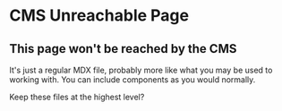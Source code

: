 # CMS Unreachable Page

## This page won't be reached by the CMS

It's just a regular MDX file, probably more like what you may be used to working with.
You can include components as you would normally.

Keep these files at the highest level?
